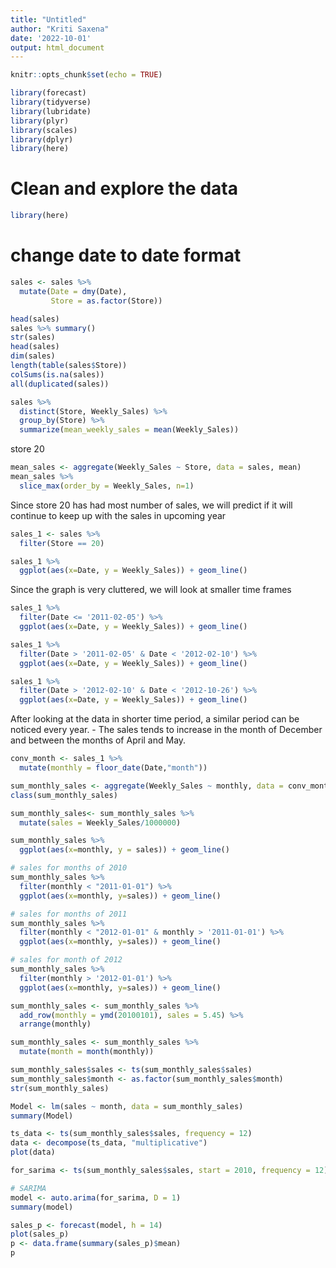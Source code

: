 ```yaml
---
title: "Untitled"
author: "Kriti Saxena"
date: '2022-10-01'
output: html_document
---
```


```r
knitr::opts_chunk$set(echo = TRUE)
```

```r
library(forecast)
library(tidyverse)
library(lubridate)
library(plyr)
library(scales)
library(dplyr)
library(here)
```
# Clean and explore the data 

```r
library(here)
```

# change date to date format 
```r
sales <- sales %>%
  mutate(Date = dmy(Date),
         Store = as.factor(Store))
```

```r
head(sales)
sales %>% summary()
str(sales)
head(sales)
dim(sales)
length(table(sales$Store))
colSums(is.na(sales))
all(duplicated(sales))
```

```r
sales %>%
  distinct(Store, Weekly_Sales) %>%
  group_by(Store) %>%
  summarize(mean_weekly_sales = mean(Weekly_Sales))
```
store 20 

```r
mean_sales <- aggregate(Weekly_Sales ~ Store, data = sales, mean)
mean_sales %>% 
  slice_max(order_by = Weekly_Sales, n=1)
```
Since store 20 has had most number of sales, we will predict if it will continue to keep up with the sales in upcoming year

```r
sales_1 <- sales %>% 
  filter(Store == 20)
```

```r
sales_1 %>%
  ggplot(aes(x=Date, y = Weekly_Sales)) + geom_line()
```
Since the graph is very cluttered, we will look at smaller time frames 

```r
sales_1 %>%
  filter(Date <= '2011-02-05') %>%
  ggplot(aes(x=Date, y = Weekly_Sales)) + geom_line()
```
```r
sales_1 %>%
  filter(Date > '2011-02-05' & Date < '2012-02-10') %>%
  ggplot(aes(x=Date, y = Weekly_Sales)) + geom_line()
```
```r
sales_1 %>%
  filter(Date > '2012-02-10' & Date < '2012-10-26') %>%
  ggplot(aes(x=Date, y = Weekly_Sales)) + geom_line()
```

After looking at the data in shorter time period, a similar period can be noticed every year. 
- The sales tends to increase in the month of December and between the months of April and May. 

```r
conv_month <- sales_1 %>%
  mutate(monthly = floor_date(Date,"month"))
```

```r
sum_monthly_sales <- aggregate(Weekly_Sales ~ monthly, data = conv_month, sum)
class(sum_monthly_sales)
```

```r
sum_monthly_sales<- sum_monthly_sales %>%
  mutate(sales = Weekly_Sales/1000000)
```

```r
sum_monthly_sales %>%
  ggplot(aes(x=monthly, y = sales)) + geom_line()
```
```r
# sales for months of 2010
sum_monthly_sales %>%
  filter(monthly < "2011-01-01") %>%
  ggplot(aes(x=monthly, y=sales)) + geom_line() 
```
```r
# sales for months of 2011
sum_monthly_sales %>%
  filter(monthly < "2012-01-01" & monthly > '2011-01-01') %>%
  ggplot(aes(x=monthly, y=sales)) + geom_line()
```

```r
# sales for month of 2012
sum_monthly_sales %>%
  filter(monthly > '2012-01-01') %>%
  ggplot(aes(x=monthly, y=sales)) + geom_line()
```
```r
sum_monthly_sales <- sum_monthly_sales %>%
  add_row(monthly = ymd(20100101), sales = 5.45) %>%
  arrange(monthly)
```

```r
sum_monthly_sales <- sum_monthly_sales %>%
  mutate(month = month(monthly))
```

```r
sum_monthly_sales$sales <- ts(sum_monthly_sales$sales)
sum_monthly_sales$month <- as.factor(sum_monthly_sales$month)
str(sum_monthly_sales)
```

```r
Model <- lm(sales ~ month, data = sum_monthly_sales)
summary(Model)
```

```r
ts_data <- ts(sum_monthly_sales$sales, frequency = 12)
data <- decompose(ts_data, "multiplicative")
plot(data)
```

```r
for_sarima <- ts(sum_monthly_sales$sales, start = 2010, frequency = 12)

# SARIMA
model <- auto.arima(for_sarima, D = 1)
summary(model)
```

```r
sales_p <- forecast(model, h = 14)
plot(sales_p)
p <- data.frame(summary(sales_p)$mean)
p
```

